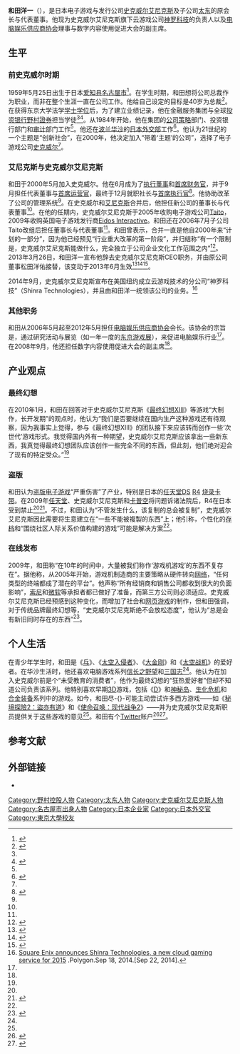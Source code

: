 {{NoteTA
| G1=Games
| G2=Square Enix
}}
{{Infobox person
| image =
| alt =
| caption =
| birth_date = {{birth date and age|1959|5|28}}
| birth_place = {{JAP}}[[爱知县|爱知县]][[名古屋市|名古屋市]]
| residence = {{JAP}}[[东京|东京]]
| nationality = {{JAP}}
| education =
| alma_mater = [[东京大学|东京大学]]
| occupation = [[神罗科技|神罗科技]]负责人<br>[[电脑娱乐供应商协会|电脑娱乐供应商协会]]理事
| home_town =
| salary = 2.4亿日元（2010年）<ref>{{cite web | url=http://www.andriasang.com/e/blog/2010/06/29/ceo_salaries/ | title=Guess What CEO Makes Four Times as Much as Nintendo CEO Satoru Iwata | first=Anoop | last=Gantyat | date=June 29, 2010 | publisher=Andriasang | accessdate=February 20, 2011 | deadurl=yes | archiveurl=https://web.archive.org/web/20110707142206/http://www.andriasang.com/e/blog/2010/06/29/ceo_salaries/ | archivedate=2011年7月7日 }}</ref>
| boards = [[史克威尔艾尼克斯|史克威尔艾尼克斯]]、[[电脑娱乐供应商协会|电脑娱乐供应商协会]]、[[太东|太东]]、DCUPC
| spouse =
| children =
| awards =
| signature = Wada Yohichi sign.gif
| signature_alt = 和田洋一
}}
{{Japanese|japanese=和田 洋一|kana=わだ よういち|romaji=Wada Yōichi}}

'''和田洋一'''（{{bd|1959年|5月28日||}}），是日本电子游戏与发行公司[[史克威尔艾尼克斯|史克威尔艾尼克斯]]及子公司[[太东|太东]]的原会长与代表董事。他现为史克威尔艾尼克斯旗下云游戏公司[[神罗科技|神罗科技]]的负责人以及[[电脑娱乐供应商协会|电脑娱乐供应商协会]]理事与数字内容使用促进大会的副主席。

==生平 ==

=== 前史克威尔时期 ===
1959年5月25日出生于日本[[爱知县|爱知县]][[名古屋市|名古屋市]]<ref>{{cite web | url=http://itpro.nikkeibp.co.jp/article/COLUMN/20060915/248236/ | title=ゲーム産業再活性化論〈後編〉 PS3はサーバーなんです---スクウェア･エニックス 代表取締役社長 和田 洋一氏 | language=ja | trans_title= | first=Asami | last=Naoki | date=September 19, 2006 | publisher=ITpro | accessdate=February 22, 2011 | archive-date=2012-11-06 | archive-url=https://web.archive.org/web/20121106224843/http://itpro.nikkeibp.co.jp/article/COLUMN/20060915/248236/ | dead-url=no }}</ref>。在学生时期，和田想将公司总裁作为职业，而非在整个生涯一直在公司工作。他给自己设定的目标是40岁为总裁<ref name="audience">{{cite web |url=http://www.next-gen.biz/features/audience-yoichi-wada |title=An Audience With: Yoichi Wada |author=Edge Staff |language=en |date=January 6, 2010 |publisher=[[Edge_(magazine)|Edge]] |accessdate=February 20, 2011 |archive-date=2013-01-15 |archive-url=https://archive.today/20130115110803/http://www.edge-online.com/features/audience-yoichi-wada/ |dead-url=yes }}</ref>。在获得东京大学法学[[学士学位|学士学位]]后，为了建立业绩记录，他在金融服务集团与全球[[投资银行|投资银行]][[野村證券|野村證券]]担当学徒<ref name="audience" /><ref name="bachelor">{{cite web | url=http://www.square-enix.com/jp/ir/e/explanatory/download/0404-200402090000-01.pdf#page=24 | title=Square Enix: February 2, 2004—February 4, 2004 | author= | date=February 13, 2004 | publisher=[[Square_Enix|Square Enix]] | format=PDF | page=24 | accessdate=February 21, 2011 | archive-date=2012-02-13 | archive-url=https://web.archive.org/web/20120213144948/http://www.square-enix.com/jp/ir/e/explanatory/download/0404-200402090000-01.pdf#page=24 | dead-url=no }}</ref>。从1984年开始，他在集团的[[公司策略|公司策略]]部门、投资银行部门和[[审计官|审计]]部门工作<ref name="bachelor" />。他还在[[波兰|波兰]][[华沙|华沙]]的[[日本外交部|日本外交部]]工作<ref name="Warsaw">{{cite web | url=http://www.4gamer.net/games/115/G011561/20100713001/ | title=スクウェア・エニックスの社長も登場した，「ロード オブ ヴァーミリオン2」全国大会詳報。見どころ満載の8時間を徹底レポート | language=ja | trans_title= | author=touge | date=July 15, 2010 | publisher=4Gamer.net | accessdate=February 22, 2011 | archive-date=2010-12-31 | archive-url=https://web.archive.org/web/20101231062732/http://www.4gamer.net/games/115/G011561/20100713001/ | dead-url=no }}</ref>。他认为21世纪的一个主题是“创新社会”，在2000年，他决定加入“带着‘主题’的公司”，选择了电子游戏公司[[史克威尔|史克威尔]]<ref name="audience" />。

=== 艾尼克斯与史克威尔艾尼克斯 ===

和田于2000年5月加入史克威尔。他在6月成为了[[执行董事|执行董事]]和[[首席财务官|首席财务官]]，并于9月担任代表董事与[[首席运营官|首席运营官]]，最终于12月就职社长与[[首席执行官|首席执行官]]<ref name="SEdirectors">{{cite web |url=http://www.square-enix.com/eng/company/officer.html |title=Directors, Auditors and Executive Officers |first= |last= |date= |language=en |publisher=[[Square_Enix|Square Enix]] |accessdate=February 19, 2011 |archive-date=2011-07-16 |archive-url=https://web.archive.org/web/20110716123312/http://www.square-enix.com/eng/company/officer.html |dead-url=no }}</ref>。他协助改革了公司的管理系统<ref name="bachelor" />。在史克威尔和[[艾尼克斯|艾尼克斯]]合并后，他担任新公司的董事长与代表董事<ref name="SEdirectors" />。在他的任期内，史克威尔艾尼克斯于2005年收购电子游戏公司[[Taito|Taito]]，2009年收购英国电子游戏发行商[[Eidos_Interactive|Eidos Interactive]]。和田还在2006年7月子公司Taito改组后担任董事长与代表董事<ref name="SEdirectors" />。和田曾表示，合并一直是他自2000年来“计划的一部分”，因为他已经预见“行业重大改革的第一阶段”，并归结称“有一个限制是，史克威尔艾尼克斯能做什么，完全独立于公司企业文化工作范围之内”<ref name="WadaSpeaks">{{cite web | url=http://www.gamasutra.com/view/feature/5892/square_enix_in_2010_president_.php | title=Square Enix in 2010: President Wada Speaks | first=Christian | last=Nutt | date=July 12, 2010 | language=en | publisher=[[Gamasutra|Gamasutra]] | accessdate=February 21, 2011 | archive-date=2012-07-28 | archive-url=https://www.webcitation.org/69VF1MdKN?url=http://www.gamasutra.com/view/feature/5892/square_enix_in_2010_president_.php | dead-url=no }}</ref>。2013年3月26日，和田洋一宣布他辞去史克威尔艾尼克斯CEO职务，并由原公司董事松田洋佑接替，该变动于2013年6月生效<ref>{{cite web|url=http://www.hd.square-enix.com/eng/news/pdf/20130326_02en.pdf|title=Square Enix: NOTICE OF CHANGE IN REPRESENTATIVE DIRECTORS PDF|author=|publisher=Square Enix|language=en|accessdate=2013-03-26|archive-date=2013-04-18|archive-url=https://web.archive.org/web/20130418043416/http://www.hd.square-enix.com/eng/news/pdf/20130326_02en.pdf|dead-url=no}}</ref><ref>{{cite web|url=http://www.4gamer.net/games/999/G999905/20130326067/|title=スクウェア・エニックスの和田洋一氏が代表取締役社長を退任 (Yoichi Wada, Square Enix has resigned as President and CEO)|author=|publisher=4Gamer|language=en|accessdate=2013-03-26|archive-date=2013-03-26|archive-url=https://web.archive.org/web/20130326142240/http://www.4gamer.net/games/999/G999905/20130326067/|dead-url=no}}</ref><ref>{{cite web|url=http://www.joystiq.com/2013/03/26/square-enix-president-wada-to-step-down-106m-restructuring-l|title=Square Enix president Wada to step down, $106M 'restructuring' loss [update]|author=Sinan Kubba|language=en|publisher=Joystiq|accessdate=2013-03-26|archive-url=https://web.archive.org/web/20130329011214/http://www.joystiq.com/2013/03/26/square-enix-president-wada-to-step-down-106m-restructuring-l|archive-date=2013-03-29|dead-url=yes}}</ref>。

2014年9月，史克威尔艾尼克斯宣布在美国纽约成立云游戏技术的分公司“神罗科技”（Shinra Technologies），并且由和田洋一统领该公司的业务。<ref>[http://www.polygon.com/2014/9/18/6456117/square-enix-shinra-technologies-cloud-gaming-yoichi-wada Square Enix announces Shinra Technologies, a new cloud gaming service for 2015] {{Wayback|url=http://www.polygon.com/2014/9/18/6456117/square-enix-shinra-technologies-cloud-gaming-yoichi-wada |date=20201111231719 }}.Polygon.Sep 18, 2014.[Sep 22, 2014].</ref>
=== 其他职务 ===

和田从2006年5月起至2012年5月担任[[电脑娱乐供应商协会|电脑娱乐供应商协会]]会长。该协会的宗旨是，通过研究活动与展览（如一年一度的[[东京游戏展|东京游戏展]]），来促进电脑娱乐行业<ref name="SEdirectors" />。在2008年9月，他还担任数字内容使用促进大会的副主席<ref name="SEdirectors" />。

== 产业观点 ==

=== 最终幻想 ===

在2010年1月，和田在回答对于史克威尔艾尼克斯《[[最终幻想XIII|最终幻想XIII]]》等游戏“大制作，长开发期”的观点时，他认为“我们是否要继续在国内生产这种游戏还有待观察，因为我事实上觉得，参与《最终幻想XIII》的团队接下来应该转而创作一些‘次世代’游戏形式。我觉得国内外有一种期望，史克威尔艾尼克斯应该拿出一些新东西，我真觉得最终幻想团队应该创作一些完全不同的东西，但此刻，他们绝对迎合了现有的特定受众。”<ref name="audience" />

=== 盗版 ===

和田认为[[盗版|盗版电子游戏]]“严重伤害”了产业，特别是日本的[[任天堂DS|任天堂DS]] [[Revolution_For_DS|R4]] [[烧录卡|烧录卡带]]。在2009年[[任天堂|任天堂]]、史克威尔艾尼克斯和[[卡普空|卡普空]]将问题诉诸法院后，R4在日本受到禁止<ref name="audience" /><ref>{{cite web | url=http://www.mcvuk.com/news/33377/JAPAN-R4-cards-banned | title=JAPAN: R4 cards banned | first=Ben | last=Parfitt | date=February 27, 2009 | publisher=MVC | language=en | accessdate=February 20, 2011 | archive-date=2009-09-19 | archive-url=https://web.archive.org/web/20090919062257/http://www.mcvuk.com/news/33377/JAPAN-R4-cards-banned | dead-url=no }}</ref>。不过，和田认为“不管发生什么，该复制的总会被复制”，史克威尔艾尼克斯因此需要将生意建立在“一些不能被複製的东西”上；他引称，个性化的[[游戏存档|存档]]和“围绕社区人际关系价值构建的游戏”可能是解决方案<ref name="audience" />。

=== 在线发布 ===

2009年，和田称“在10年的时间中，大量被我们称作‘游戏机游戏’的东西不复存在”。据他称，从2005年开始，游戏机制造商的主要策略从硬件转向[[在线发布|网络]]，“任何类型的终端都成了潜在的平台”。他声称“所有经销商和销售公司都收到很大的负面影响”，[[索尼|索尼]]和[[微软|微软]]等承担者都已做好了准备，而第三方公司则必须适应。史克威尔艾尼克斯已经预感到这种变化，而增加了社会和[[网页游戏|网页游戏]]的制作，但和田强调，对于传统品牌最终幻想等，“史克威尔艾尼克斯绝不会放松态度”，他认为“总是会有新旧同时存在的东西”<ref>{{cite journal | url=http://issuu.com/intentmedia/docs/mcv_issue565 | title=Consoles set for extinction claims Square Enix's Wada | first=Michael | last=French | date=November 27, 2009 | language=en | journal=MVC | publisher=Intent Media | issue=565 | page=3 | accessdate=February 20, 2011 | archive-date=2011-07-13 | archive-url=https://web.archive.org/web/20110713065253/http://issuu.com/intentmedia/docs/mcv_issue565 | dead-url=no }}</ref>。

== 个人生活 ==

在青少年学生时，和田是《[[乓|乓]]》、《[[太空入侵者|太空入侵者]]》、《[[大金刚|大金刚]]》和《[[太空战机|太空战机]]》的爱好者。在华沙生活时，他还喜欢电脑游戏系列[[信长之野望|信长之野望]]和[[三国志系列|三国志]]<ref name="Warsaw" />。他认为在加入史克威尔前是个“未受教育的消费者”，他作为最终幻想的“狂热爱好者”但却不知道公司负责该系列。他特别喜欢早期[[三维计算机图形|3D]]游戏，包括《[[D_(游戏)|D]]》和[[神秘岛|神秘岛]]、[[生化危机|生化危机]]和[[合金装备|合金装备]]系列中的游戏。如今，和田尽-{}-可能主动尝试许多西方游戏——如《[[秘境探險2：盜亦有道|秘境探險2：盜亦有道]]》和《[[使命召唤：现代战争2|使命召唤：现代战争2]]》——并为史克威尔艾尼克斯职员提供关于这些游戏的意见<ref name="audience" />。和田有个[[Twitter|Twitter]]账户<ref>{{cite web | url=http://www.andriasang.com/e/blog/2010/02/10/yoichi_wada_on_twitter/ | title=Square Enix CEO Yoichi Wada is on Twitter | first=Anoop | last=Gantyat | date=2010-02-10 | publisher=Andriasang | language=en | accessdate=2011-02-20 | deadurl=yes | archiveurl=https://web.archive.org/web/20110707142212/http://www.andriasang.com/e/blog/2010/02/10/yoichi_wada_on_twitter/ | archivedate=2011-07-07 }}</ref><ref>{{cite web | url=http://twitter.com/yoichiw | title=和田洋一 (yoichiw) on Twitter | first=Yoichi | last=Wada | date= | publisher=[[Twitter|Twitter]] | language=ja | accessdate=2011-02-20 | archive-date=2020-11-02 | archive-url=https://web.archive.org/web/20201102200940/https://twitter.com/yoichiw | dead-url=no }}</ref>。

== 参考文献 ==
{{reflist}}

== 外部链接 ==
*{{Twitter|yoichiw}}

{{Square Enix}}

{{DEFAULTSORT:Wada, Yoichi}}
[[Category:野村控股人物|Category:野村控股人物]]
[[Category:太东人物|Category:太东人物]]
[[Category:史克威尔艾尼克斯人物|Category:史克威尔艾尼克斯人物]]
[[Category:名古屋市出身人物|Category:名古屋市出身人物]]
[[Category:日本企业家|Category:日本企业家]]
[[Category:日本外交官|Category:日本外交官]]
[[Category:東京大學校友|Category:東京大學校友]]
